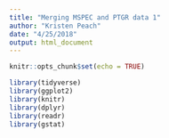 ```yaml
---
title: "Merging MSPEC and PTGR data 1"
author: "Kristen Peach"
date: "4/25/2018"
output: html_document
---
```


```r
knitr::opts_chunk$set(echo = TRUE)
```

```r

library(tidyverse)
library(ggplot2)
library(knitr)
library(dplyr)
library(readr)
library(gstat)


```
```r




```

